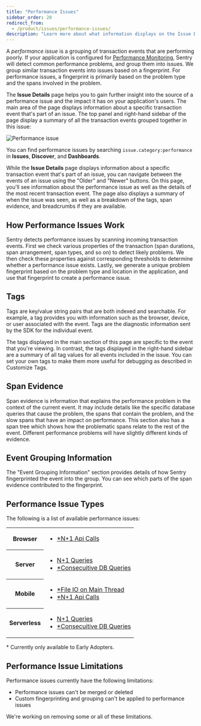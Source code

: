 ```yaml
---
title: "Performance Issues"
sidebar_order: 20
redirect_from:
  - /product/issues/performance-issues/
description: "Learn more about what information displays on the Issue Details page to help you efficiently triage a performance issue."
---
```


A _performance issue_ is a grouping of transaction events that are performing poorly. If your application is configured for [Performance Monitoring](/product/performance/), Sentry will detect common performance problems, and group them into issues. We group similar transaction events into issues based on a fingerprint. For performance issues, a fingerprint is primarily based on the problem type and the spans involved in the problem.

The **Issue Details** page helps you to gain further insight into the source of a performance issue and the impact it has on your application's users. The main area of the page displays information about a specific transaction event that's part of an issue. The top panel and right-hand sidebar of the page display a summary of all the transaction events grouped together in this issue:

![Performance issue](performance-issue-details.png)

<Note>

You can find performance issues by searching `issue.category:performance` in **Issues**, **Discover**, and **Dashboards**.

</Note>

While the **Issue Details** page displays information about a specific transaction event that's part of an issue, you can navigate between the events of an issue using the "Older" and "Newer" buttons. On this page, you'll see information about the performance issue as well as the details of the most recent transaction event. The page also displays a summary of when the issue was seen, as well as a breakdown of the tags, span evidence, and breadcrumbs if they are available.

## How Performance Issues Work

Sentry detects performance issues by scanning incoming transaction events. First we check various properties of the transaction (span durations, span arrangement, span types, and so on) to detect likely problems. We then check these properties against corresponding thresholds to determine whether a performance issue exists. Lastly, we generate a unique problem fingerprint based on the problem type and location in the application, and use that fingerprint to create a performance issue.

## Tags

Tags are key/value string pairs that are both indexed and searchable. For example, a tag provides you with information such as the browser, device, or user associated with the event. Tags are the diagnostic information sent by the SDK for the individual event.

The tags displayed in the main section of this page are specific to the event that you're viewing. In contrast, the tags displayed in the right-hand sidebar are a summary of all tag values for all events included in the issue. You can set your own tags to make them more useful for debugging as described in Customize Tags.

## Span Evidence

Span evidence is information that explains the performance problem in the context of the current event. It may include details like the specific database queries that cause the problem, the spans that contain the problem, and the slow spans that have an impact on performance. This section also has a span tree which shows how the problematic spans relate to the rest of the event. Different performance problems will have slightly different kinds of evidence.

## Event Grouping Information

The "Event Grouping Information" section provides details of how Sentry fingerprinted the event into the group. You can see which parts of the span evidence contributed to the fingerprint.

## Performance Issue Types

The following is a list of available performance issues:

<table>
   <tr>
       <th>Browser</th>
       <td>
          <ul>
            <li><a href="./n-one-api-calls/">*N+1 Api Calls</a></li>
          </ul>  
        </td>
    </tr>
   <tr>
       <th>Server</th>
       <td>
          <ul>
            <li><a href="./n-one-queries/">N+1 Queries</a></li>
            <li><a href="./consecutive-db-queries/">*Consecuitive DB Queries</a></li>
          </ul>  
        </td>
    </tr>
   <tr>
    <th>Mobile</th>
       <td>
          <ul>
            <li><a href="./main-thread-io/">*File IO on Main Thread</a></li>
            <li><a href="./n-one-api-calls/">*N+1 Api Calls</a></li>
          </ul>  
        </td> 
    </tr>
   <tr>
    <th>Serverless</th>
       <td>
          <ul>
            <li><a href="./n-one-queries/">N+1 Queries</a></li>
            <li><a href="./consecutive-db-queries/">*Consecuitive DB Queries</a></li>
          </ul>  
        </td> 
    </tr>
</table>
<Note>
* Currently only available to Early Adopters.
</Note>

## Performance Issue Limitations

Performance issues currently have the following limitations:

- Performance issues can't be merged or deleted
- Custom fingerprinting and grouping can't be applied to performance issues

We're working on removing some or all of these limitations.

